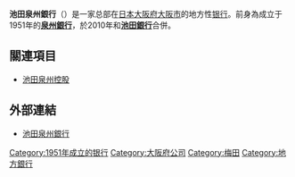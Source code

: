 {{otheruses|泉州银行}}
'''池田泉州銀行'''（{{jpn|j=池田泉州銀行|hg=いけだせんしゅうぎんこう|rm=Ikeda Senshū Ginkō}}）是一家总部在[[日本|日本]][[大阪府|大阪府]][[大阪市|大阪市]]的地方性[[银行|银行]]。前身為成立于1951年的'''[[泉州银行_(日本)|泉州銀行]]'''，於2010年和'''[[池田銀行|池田銀行]]'''合併。

== 關連項目 ==
* [[池田泉州控股|池田泉州控股]]

== 外部連結 ==
* [http://www.sihd-bk.jp/ 池田泉州銀行] {{Wayback|url=http://www.sihd-bk.jp/ |date=20210206205420 }}

{{地方银行}}
{{Authority control}}
[[Category:1951年成立的银行|Category:1951年成立的银行]]
[[Category:大阪府公司|Category:大阪府公司]]
[[Category:梅田|Category:梅田]]
[[Category:地方銀行|Category:地方銀行]]